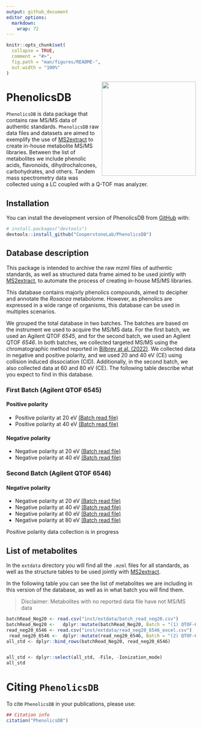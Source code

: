 ```yaml
---
output: github_document
editor_options: 
  markdown: 
    wrap: 72
---
```


<!-- README.md is generated from README.Rmd. Please edit that file -->

```r
knitr::opts_chunk$set(
  collapse = TRUE,
  comment = "#>",
  fig.path = "man/figures/README-",
  out.width = "100%"
)
```

<img src="man/figures/PhenolicsDB.png" align="right" height="250" style="float:right; height:250px;"/>

# PhenolicsDB

<!-- badges: start -->

<!-- badges: end -->

`PhenolicsDB` is data package that contains raw MS/MS data of authentic
standards. `PhenolicsDB` raw data files and datasets are aimed to 
exemplify the use of 
[MS2extract](https://cooperstonelab.github.io/MS2extract/) to create
in-house metabolite MS/MS libraries. Between
the list of metabolites we include  phenolic acids,
flavonoids, dihydrochalcones, carbohydrates, and others.
Tandem mass spectrometry data was collected using a LC coupled
with a Q-TOF mas analyzer.  

## Installation

You can install the development version of PhenolicsDB from
[GitHub](https://github.com/CooperstoneLab/PhenolicsDB) with:

``` r
# install.packages("devtools")
devtools::install_github("CooperstoneLab/PhenolicsDB")
```

## Database description

This package is intended to archive the raw mzml files of authentic
standards, as well as structured data frame aimed to be used jointly with
[MS2extract](https://cooperstonelab.github.io/MS2extract/), to automate
the process of creating in-house MS/MS libraries.

This database contains majorly phenolics compounds, aimed to decipher
and annotate the *Rosacea* metabolome. However, as phenolics are
expressed in a wide range of organisms, this database can be used in
multiples scenarios.

We grouped the total database in two batches. The batches are based
on the instrument we used to acquire the MS/MS data. For the first
batch, we used an Agilent QTOF *6545*, and for the second batch, we used
an Agilent QTOF *6546*. In both batches, we collected targeted MS/MS
using the chromatographic method reported in [Bilbrey at al.
(2022)](https://nph.onlinelibrary.wiley.com/doi/full/10.1111/nph.17693).
We collected data in negative and positive polarity,
and we used 20 and 40 eV (CE) using collision induced dissociation (CID).
Additionally, in the second batch, we also collected data at 60 and 80 eV (CE). The following table
describe what you expect to find in this database.

###  First Batch (Agilent QTOF 6545)

#### Positive polarity

* Positive polarity at 20 eV [(Batch read file)](https://github.com/CooperstoneLab/PhenolicsDB/blob/main/inst/extdata/batch_read_pos20_6545.csv) 
* Positive polarity at 40 eV [(Batch read file)](https://github.com/CooperstoneLab/PhenolicsDB/blob/main/inst/extdata/batch_read_neg40_6545.csv) 

#### Negative polarity

* Negative polarity at 20 eV [(Batch read file)](https://github.com/CooperstoneLab/PhenolicsDB/blob/main/inst/extdata/batch_read_neg20.csv) 
* Negative polarity at 40 eV [(Batch read file)](https://github.com/CooperstoneLab/PhenolicsDB/blob/main/inst/extdata/batch_read_neg40.csv) 

###  Second Batch (Agilent QTOF 6546)

#### Negative polarity

* Negative polarity at 20 eV [(Batch read file)](https://github.com/CooperstoneLab/PhenolicsDB/blob/main/inst/extdata/read_neg20_6546_excel.csv)
* Negative polarity at 40 eV [(Batch read file)](https://github.com/CooperstoneLab/PhenolicsDB/blob/main/inst/extdata/read_neg40_6546_excel.csv)
* Negative polarity at 60 eV [(Batch read file)](https://github.com/CooperstoneLab/PhenolicsDB/blob/main/inst/extdata/read_neg60_6546_excel.csv)
* Negative polarity at 80 eV [(Batch read file)](https://github.com/CooperstoneLab/PhenolicsDB/blob/main/inst/extdata/read_neg80_6546_excel.csv)

Positive polarity data collection is in progress


## List of metabolites

In the `extdata` directory you will find all the `.mzml`
files for all standards, as well as the structure tables to be used
jointly with [MS2extract](https://cooperstonelab.github.io/MS2extract/).

In the following table you can see the list of metabolites we are including
in this version of the database, as well as in what batch you will find 
them.

> Disclaimer: Metabolites with no reported data file have not MS/MS data

```r

batchRead_Neg20 <- read.csv("inst/extdata/batch_read_neg20.csv") 
batchRead_Neg20 <-   dplyr::mutate(batchRead_Neg20, Batch = "(1) QTOF-6545")
read_neg20_6546 <- read.csv("inst/extdata/read_neg20_6546_excel.csv")
 read_neg20_6546 <-  dplyr::mutate(read_neg20_6546, Batch = "(2) QTOF-6546")
all_std <- dplyr::bind_rows(batchRead_Neg20, read_neg20_6546)  


all_std <- dplyr::select(all_std, -File, -Ionization_mode)
all_std
```

# Citing `PhenolicsDB`


To cite `PhenolicsDB` in your publications, please use:


```r
## Citation info
citation("PhenolicsDB")
```
